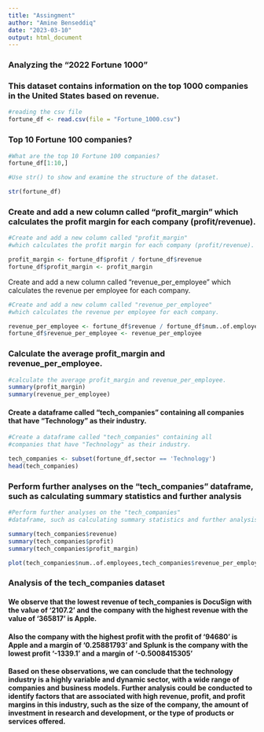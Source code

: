 ---
title: "Assingment"
author: "Amine Benseddiq"
date: "2023-03-10"
output: html_document
---


### Analyzing the "2022 Fortune 1000" 
### This dataset contains information on the top 1000 companies in the United States based on revenue. 
```{r setup, include=FALSE}
#reading the csv file
fortune_df <- read.csv(file = "Fortune_1000.csv")
```
### Top 10 Fortune 100 companies?
```{r}
#What are the top 10 Fortune 100 companies?
fortune_df[1:10,]
```
```{r}
#Use str() to show and examine the structure of the dataset.

str(fortune_df)
```
### Create and add a new column called "profit_margin" which calculates the profit margin for each company (profit/revenue).

```{r}
#Create and add a new column called "profit_margin"
#which calculates the profit margin for each company (profit/revenue).

profit_margin <- fortune_df$profit / fortune_df$revenue
fortune_df$profit_margin <- profit_margin

```
Create and add a new column called "revenue_per_employee" which calculates the revenue per employee for each company.
```{r}
#Create and add a new column called "revenue_per_employee"
#which calculates the revenue per employee for each company.

revenue_per_employee <- fortune_df$revenue / fortune_df$num..of.employees
fortune_df$revenue_per_employee <- revenue_per_employee
```

### Calculate the average profit_margin and revenue_per_employee.
```{r}
#calculate the average profit_margin and revenue_per_employee.
summary(profit_margin)
summary(revenue_per_employee)
```

#### Create a dataframe called "tech_companies" containing all companies that have "Technology" as their industry.
```{r}
#Create a dataframe called "tech_companies" containing all
#companies that have "Technology" as their industry.

tech_companies <- subset(fortune_df,sector == 'Technology')
head(tech_companies)
```

### Perform further analyses on the "tech_companies" dataframe, such as calculating summary statistics and further analysis 
```{r}
#Perform further analyses on the "tech_companies" 
#dataframe, such as calculating summary statistics and further analysis 

summary(tech_companies$revenue)
summary(tech_companies$profit)
summary(tech_companies$profit_margin)

plot(tech_companies$num..of.employees,tech_companies$revenue_per_employee)
```

### Analysis of the tech_companies dataset
#### We observe that the lowest revenue of tech_companies is DocuSign with the value of '2107.2' and the company with the highest revenue with the value of '365817' is Apple.
#### Also the company with the highest profit with the profit of '94680' is Apple and a margin of '0.25881793' and Splunk is the company with the lowest profit '-1339.1' and a margin of '-0.5008415305'
#### Based on these observations, we can conclude that the technology industry is a highly variable and dynamic sector, with a wide range of companies and business models. Further analysis could be conducted to identify factors that are associated with high revenue, profit, and profit margins in this industry, such as the size of the company, the amount of investment in research and development, or the type of products or services offered.
